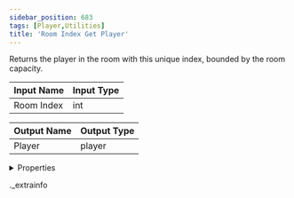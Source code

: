 ```yaml
---
sidebar_position: 683
tags: [Player,Utilities]
title: 'Room Index Get Player'
---
```


Returns the player in the room with this unique index, bounded by the room capacity.



<IChip uuid="61e30876-2f28-4ba6-9d70-dfa5cc2af1cc" />

| Input Name | Input Type |
|-----------|-----------|
| Room Index | int |

| Output Name | Output Type |
|-----------|-----------|
| Player | player |


<details>
  <summary>Properties</summary>
  <div>
    <div>
    <table>
      <thead>
        <tr>
          <th>Room availability:</th>
          <th>Available everywhere</th>
        </tr>
        <tr>
          <th>Is beta required?</th>
          <th>No</th>
        </tr>
        <tr>
          <th>Is this chip a trolling risk?</th>
          <th>No</th>
        </tr>
        <tr>
          <th>Is this chip a role assignment risk?</th>
          <th>No</th>
        </tr>
        <tr>
          <th>Chip UUID</th>
          <th>61e30876-2f28-4ba6-9d70-dfa5cc2af1cc</th>
        </tr>
      </thead>
    </table>
    </div>
  </div>
</details>

._extrainfo